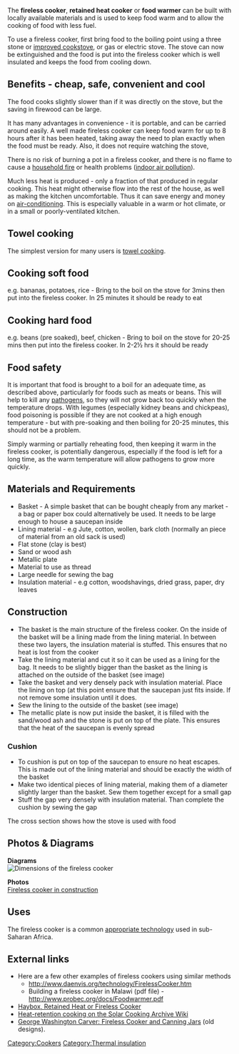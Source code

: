 The '''fireless cooker''', '''retained heat cooker''' or '''food warmer''' can be built with locally available materials and is used to keep food warm and to allow the cooking of food with less fuel. 

To use a fireless cooker, first bring food to the boiling point using a three stone or [[improved cookstove]], or gas or electric stove. The stove can now be extinguished and the food is put into the fireless cooker which is well insulated and keeps the food from cooling down. 

== Benefits - cheap, safe, convenient and cool ==

The food cooks slightly slower than if it was directly on the stove, but the saving in firewood can be large. 

It has many advantages in convenience - it is portable, and can be carried around easily. A well made fireless cooker can keep food warm for up to 8 hours after it has been heated, taking away the need to plan exactly when the food must be ready. Also, it does not require watching the stove, 

There is no risk of burning a pot in a fireless cooker, and there is no flame to cause a [[household fire]] or health problems ([[indoor air pollution]]).

Much less heat is produced - only a fraction of that produced in regular cooking. This heat might otherwise flow into the rest of the house, as well as making the kitchen uncomfortable. Thus it can save energy and money on [[air-conditioning]]. This is especially valuable in a warm or hot climate, or in a small or poorly-ventilated kitchen.

== Towel cooking ==

The simplest version for many users is [[towel cooking]].  

==Cooking soft food ==

e.g. bananas, potatoes, rice - Bring to the boil on the stove for 3mins then put into the fireless cooker. In 25 minutes it should be ready to eat

==Cooking hard food ==

e.g. beans (pre soaked), beef, chicken - Bring to boil on the stove for 20-25 mins then put into the fireless cooker. In 2-2&frac12; hrs it should be ready

==Food safety==

It is important that food is brought to a boil for an adequate time, as described above, particularly for foods such as meats or beans. This will help to kill any [[pathogens]], so they will not grow back too quickly when the temperature drops. With legumes (especially kidney beans and chickpeas), food poisoning is possible if they are not cooked at a high enough temperature - but with pre-soaking and then boiling for 20-25 minutes, this should not be a problem.

Simply warming or partially reheating food, then keeping it warm in the fireless cooker, is potentially dangerous, especially if the food is left for a long time, as the warm temperature will allow pathogens to grow more quickly. 

== Materials and Requirements ==
*Basket - A simple basket that can be bought cheaply from any market - a bag or paper box could alternatively be used. It needs to be large enough to house a saucepan inside
*Lining material - e.g Jute, cotton, wollen, bark cloth (normally an piece of material from an old sack is used)
*Flat stone (clay is best)
*Sand or wood ash
*Metallic plate
*Material to use as thread 
*Large needle for sewing the bag
*Insulation material - e.g cotton, woodshavings, dried grass, paper, dry leaves

== Construction ==
*The basket is the main structure of the fireless cooker. On the inside of the basket will be a lining made from the lining material. In between these two layers, the insulation material is stuffed. This ensures that no heat is lost from the cooker
*Take the lining material and cut it so it can be used as a lining for the bag. It needs to be slightly bigger than the basket as the lining is attached on the outside of the basket (see image)
*Take the basket and very densely pack with insulation material. Place the lining on top (at this point ensure that the saucepan just fits inside. If not remove some insulation until it does.
*Sew the lining to the outside of the basket (see image)
*The metallic plate is now put inside the basket, it is filled with the sand/wood ash and the stone is put on top of the plate. This ensures that the heat of the saucepan is evenly spread
===Cushion ===
*To cushion is put on top of the saucepan to ensure no heat escapes. This is made out of the lining material and should be exactly the width of the basket
*Make two identical pieces of lining material, making them of a diameter slightly larger than the basket. Sew them together except for a small gap
*Stuff the gap very densely with insulation material. Than complete the cushion by sewing the gap

The cross section shows how the stove is used with food

==Photos & Diagrams ==

'''Diagrams'''<br />
[[Image:firelesscooker.jpg|none|thumb|Dimensions of the fireless cooker]]


'''Photos'''<br />
[http://www.flickr.com/photos/cgfoz/241892793/ Fireless cooker in construction]

== Uses ==

The fireless cooker is a common [[appropriate technology]] used in sub-Saharan Africa.{{fact}}

==External links==
*Here are a few other examples of fireless cookers using similar methods 
** http://www.daenvis.org/technology/FirelessCooker.htm
** Building a fireless cooker in Malawi (pdf file) - http://www.probec.org/docs/Foodwarmer.pdf
* [http://www.bioenergylists.org/stovesdoc/Design/haybox.html Haybox, Retained Heat or Fireless Cooker]
* [http://solarcooking.wikia.com/wiki/Heat-retention_cooking Heat-retention cooking on the Solar Cooking Archive Wiki]
* [http://www.nps.gov/history/museum/exhibits/tuskegee/lgimage/gwc13.htm George Washington Carver: Fireless Cooker and Canning Jars] (old designs).


[[Category:Cookers]]
[[Category:Thermal insulation]]
